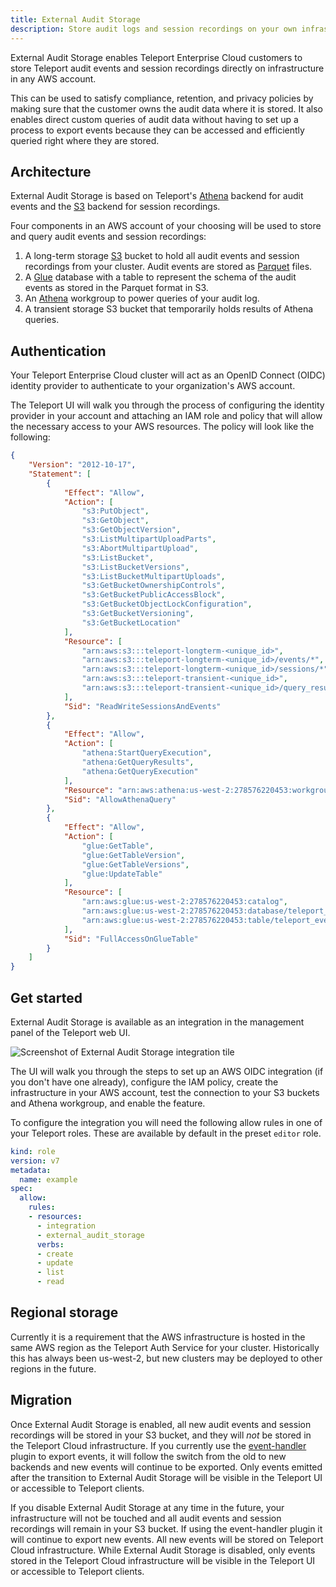 ```yaml
---
title: External Audit Storage
description: Store audit logs and session recordings on your own infrastructure with Teleport Enterprise Cloud.
---
```


External Audit Storage enables Teleport Enterprise Cloud customers to store
Teleport audit events and session recordings directly on infrastructure in any
AWS account.

This can be used to satisfy compliance, retention, and privacy policies by
making sure that the customer owns the audit data where it is stored.
It also enables direct custom queries of audit data without having to set up a
process to export events because they can be accessed and efficiently queried
right where they are stored.

## Architecture

External Audit Storage is based on Teleport's
[Athena](../../reference/backends.mdx#athena) backend for audit events and the
[S3](../../reference/backends.mdx#s3) backend for session recordings.

Four components in an AWS account of your choosing will be used to store and
query audit events and session recordings:

1. A long-term storage [S3](https://aws.amazon.com/s3/) bucket to hold all audit
   events and session recordings from your cluster.
   Audit events are stored as [Parquet](https://parquet.apache.org/) files.
1. A [Glue](https://aws.amazon.com/glue/) database with a table to represent the
   schema of the audit events as stored in the Parquet format in S3.
1. An [Athena](https://aws.amazon.com/athena/) workgroup to power queries of
   your audit log.
1. A transient storage S3 bucket that temporarily holds results of Athena
   queries.

## Authentication

Your Teleport Enterprise Cloud cluster will act as an OpenID Connect (OIDC)
identity provider to authenticate to your organization's AWS account.

The Teleport UI will walk you through the process of configuring the identity
provider in your account and attaching an IAM role and policy that will allow
the necessary access to your AWS resources.
The policy will look like the following:

```json
{
    "Version": "2012-10-17",
    "Statement": [
        {
            "Effect": "Allow",
            "Action": [
                "s3:PutObject",
                "s3:GetObject",
                "s3:GetObjectVersion",
                "s3:ListMultipartUploadParts",
                "s3:AbortMultipartUpload",
                "s3:ListBucket",
                "s3:ListBucketVersions",
                "s3:ListBucketMultipartUploads",
                "s3:GetBucketOwnershipControls",
                "s3:GetBucketPublicAccessBlock",
                "s3:GetBucketObjectLockConfiguration",
                "s3:GetBucketVersioning",
                "s3:GetBucketLocation"
            ],
            "Resource": [
                "arn:aws:s3:::teleport-longterm-<unique_id>",
                "arn:aws:s3:::teleport-longterm-<unique_id>/events/*",
                "arn:aws:s3:::teleport-longterm-<unique_id>/sessions/*",
                "arn:aws:s3:::teleport-transient-<unique_id>",
                "arn:aws:s3:::teleport-transient-<unique_id>/query_results/*"
            ],
            "Sid": "ReadWriteSessionsAndEvents"
        },
        {
            "Effect": "Allow",
            "Action": [
                "athena:StartQueryExecution",
                "athena:GetQueryResults",
                "athena:GetQueryExecution"
            ],
            "Resource": "arn:aws:athena:us-west-2:278576220453:workgroup/teleport_events_<unique_id>",
            "Sid": "AllowAthenaQuery"
        },
        {
            "Effect": "Allow",
            "Action": [
                "glue:GetTable",
                "glue:GetTableVersion",
                "glue:GetTableVersions",
                "glue:UpdateTable"
            ],
            "Resource": [
                "arn:aws:glue:us-west-2:278576220453:catalog",
                "arn:aws:glue:us-west-2:278576220453:database/teleport_events_<unique_id>",
                "arn:aws:glue:us-west-2:278576220453:table/teleport_events_<unique_id>/teleport_events"
            ],
            "Sid": "FullAccessOnGlueTable"
        }
    ]
}
```

## Get started

External Audit Storage is available as an integration in the management panel of
the Teleport web UI.

![Screenshot of External Audit Storage integration tile](../../../img/externalauditstorage/integration.png)

The UI will walk you through the steps to set up an AWS OIDC integration (if
you don't have one already), configure the IAM policy, create the infrastructure
in your AWS account, test the connection to your S3 buckets and Athena
workgroup, and enable the feature.

To configure the integration you will need the following allow rules in one of
your Teleport roles.
These are available by default in the preset `editor` role.

```yaml
kind: role
version: v7
metadata:
  name: example
spec:
  allow:
    rules:
    - resources:
      - integration
      - external_audit_storage
      verbs:
      - create
      - update
      - list
      - read
```

## Regional storage

Currently it is a requirement that the AWS infrastructure is hosted in the same
AWS region as the Teleport Auth Service for your cluster.
Historically this has always been us-west-2, but new clusters may be deployed to
other regions in the future.

## Migration

Once External Audit Storage is enabled, all new audit events and session
recordings will be stored in your S3 bucket, and they will *not* be stored in
the Teleport Cloud infrastructure.
If you currently use the
[event-handler](https://github.com/gravitational/teleport-plugins/tree/master/event-handler)
plugin to export events, it will follow the switch from the old to new backends
and new events will continue to be exported.
Only events emitted after the transition to External Audit Storage will be
visible in the Teleport UI or accessible to Teleport clients.

If you disable External Audit Storage at any time in the future, your
infrastructure will not be touched and all audit events and session recordings
will remain in your S3 bucket.
If using the event-handler plugin it will continue to export new events.
All new events will be stored on Teleport Cloud infrastructure.
While External Audit Storage is disabled, only events stored in the Teleport
Cloud infrastructure will be visible in the Teleport UI or accessible to
Teleport clients.
